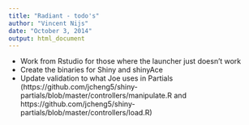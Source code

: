 ```yaml
---
title: "Radiant - todo's"
author: "Vincent Nijs"
date: "October 3, 2014"
output: html_document
---
```


- Work from Rstudio for those where the launcher just doesn't work
- Create the binaries for Shiny and shinyAce
- Update validation to what Joe uses in Partials (https://github.com/jcheng5/shiny-partials/blob/master/controllers/manipulate.R and https://github.com/jcheng5/shiny-partials/blob/master/controllers/load.R)
